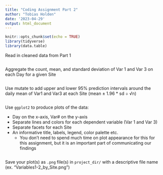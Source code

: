 ```yaml
---
title: "Coding Assignment Part 2"
author: "Tobias Holden"
date: '2023-04-29'
output: html_document
---
```


```r
knitr::opts_chunk$set(echo = TRUE)
library(tidyverse)
library(data.table)
```

Read in cleaned data from Part 1

```r

```

Aggregate the count, mean, and standard deviation of Var 1 and Var 3 on each Day for a given Site

```r

```

Use mutate to add upper and lower 95% prediction intervals around the daily mean of Var1 and Var3 at each Site  (mean ± 1.96 * sd ÷ √n)

```r

```

Use `ggplot2` to produce plots of the data:

* Day on the x-axis, Var# on the y-axis  
* Separate lines and colors for each dependent variable (Var 1 and Var 3)  
* Separate facets for each Site  
* An informative title, labels, legend, color palette etc.  
  * You don't need to spend much time on plot appearance for this for this assignment, but it is an important part of communicating our findings  
  
```r

```


Save your plot(s) as `.png` file(s) in `project_dir/` with a descriptive file name (ex. "Variables1-2_by_Site.png")


```r

```



